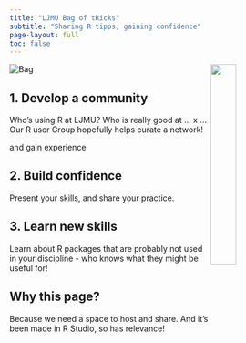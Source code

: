 ```yaml
---
title: "LJMU Bag of tRicks"
subtitle: "Sharing R tipps, gaining confidence"
page-layout: full
toc: false
---
```


<img src="images/Slide2.png"  style="float:right;width:30%;"/>
![Bag](images/Slide2.png)



## 1.  **Develop a community**

Who's using R at LJMU? Who is really good at ... x ... Our R user Group hopefully helps curate a network!

and gain experience

## 2.  **Build confidence**

Present your skills, and share your practice.

## 3.  **Learn new skills**

Learn about R packages that are probably not used in your discipline - who knows what they might be useful for!

## Why this page?

Because we need a space to host and share. And it's been made in R Studio, so has relevance!


